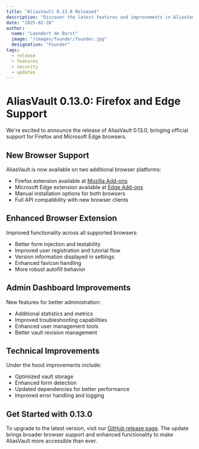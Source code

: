 ```yaml
---
title: "AliasVault 0.13.0 Released"
description: "Discover the latest features and improvements in AliasVault 0.13.0"
date: "2025-02-28"
author:
  name: "Leendert de Borst"
  image: "/images/founder/founder.jpg"
  designation: "Founder"
tags:
  - release
  - features
  - security
  - updates
---
```


# AliasVault 0.13.0: Firefox and Edge Support

We're excited to announce the release of AliasVault 0.13.0, bringing official support for Firefox and Microsoft Edge browsers.

## New Browser Support

AliasVault is now available on two additional browser platforms:

- Firefox extension available at [Mozilla Add-ons](https://addons.mozilla.org/en-US/firefox/addon/aliasvault/)
- Microsoft Edge extension available at [Edge Add-ons](https://microsoftedge.microsoft.com/addons/detail/aliasvault/kabaanafahnjkfkplbnllebdmppdemfo)
- Manual installation options for both browsers
- Full API compatibility with new browser clients

## Enhanced Browser Extension

Improved functionality across all supported browsers:

- Better form injection and testability
- Improved user registration and tutorial flow
- Version information displayed in settings
- Enhanced favicon handling
- More robust autofill behavior

## Admin Dashboard Improvements

New features for better administration:

- Additional statistics and metrics
- Improved troubleshooting capabilities
- Enhanced user management tools
- Better vault revision management

## Technical Improvements

Under the hood improvements include:

- Optimized vault storage
- Enhanced form detection
- Updated dependencies for better performance
- Improved error handling and logging

## Get Started with 0.13.0

To upgrade to the latest version, visit our [GitHub release page](https://github.com/lanedirt/AliasVault/releases/tag/0.13.0). The update brings broader browser support and enhanced functionality to make AliasVault more accessible than ever. 